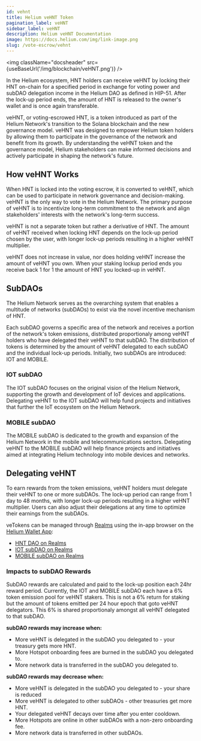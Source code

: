 ```yaml
---
id: vehnt
title: Helium veHNT Token
pagination_label: veHNT
sidebar_label: veHNT
description: Helium veHNT Documentation
image: https://docs.helium.com/img/link-image.png
slug: /vote-escrow/vehnt
---
```



<img className="docsheader" src={useBaseUrl('/img/blockchain/veHNT.png')} />

In the Helium ecosystem, HNT holders can receive veHNT by locking their HNT on-chain for a specified
period in exchange for voting power and subDAO delegation income in the Helium DAO as defined in
HIP-51. After the lock-up period ends, the amount of HNT is released to the owner's wallet and is
once again transferable.

veHNT, or voting-escrowed HNT, is a token introduced as part of the Helium Network's transition to
the Solana blockchain and the new governance model. veHNT was designed to empower Helium token
holders by allowing them to participate in the governance of the network and benefit from its
growth. By understanding the veHNT token and the governance model, Helium stakeholders can make
informed decisions and actively participate in shaping the network's future.

## How veHNT Works

When HNT is locked into the voting escrow, it is converted to veHNT, which can be used to
participate in network governance and decision-making. veHNT is the only way to vote in the Helium
Network. The primary purpose of veHNT is to incentivize long-term commitment to the network and
align stakeholders' interests with the network's long-term success.

veHNT is not a separate token but rather a derivative of HNT. The amount of veHNT received when 
locking HNT depends on the lock-up period chosen by the user, with longer lock-up periods resulting 
in a higher veHNT multiplier.

veHNT does not increase in value, nor does holding veHNT increase the amount of veHNT you own.
When your staking lockup period ends you receive back 1 for 1 the amount of HNT you locked-up in
veHNT.

## SubDAOs

The Helium Network serves as the overarching system that enables a multitude of networks (subDAOs)
to exist via the novel incentive mechanism of HNT.

Each subDAO governs a specific area of the network and receives a portion of the network's token
emissions, distributed proportionaly among veHNT holders who have delegated their veHNT to that 
subDAO. The distribution of tokens is determined by the amount of veHNT delegated to each subDAO 
and the individual lock-up periods. Initially, two subDAOs are introduced: IOT and MOBILE.

### IOT subDAO

The IOT subDAO focuses on the original vision of the Helium Network, supporting the growth and
development of IoT devices and applications. Delegating veHNT to the IOT subDAO will help fund
projects and initiatives that further the IoT ecosystem on the Helium Network.

### MOBILE subDAO

The MOBILE subDAO is dedicated to the growth and expansion of the Helium Network in the mobile and
telecommunications sectors. Delegating veHNT to the MOBILE subDAO will help finance projects and
initiatives aimed at integrating Helium technology into mobile devices and networks.

## Delegating veHNT

To earn rewards from the token emissions, veHNT holders must delegate their veHNT to one or more 
subDAOs. The lock-up period can range from 1 day to 48 months, with longer lock-up periods resulting 
in a higher veHNT multiplier. Users can also adjust their delegations at any time to optimize their 
earnings from the subDAOs.

veTokens can be managed through [Realms](/vote-escrow/realms) using the in-app browser on the
[Helium Wallet App](/wallets/helium-wallet-app):

- [HNT DAO on Realms](https://app.realms.today/dao/HNT)
- [IOT subDAO on Realms](https://app.realms.today/dao/IOT)
- [MOBILE subDAO on Realms](https://app.realms.today/dao/MOBILE)

### Impacts to subDAO Rewards

SubDAO rewards are calculated and paid to the lock-up position each 24hr reward period. Currently,
the IOT and MOBILE subDAO each have a 6% token emission pool for veHNT stakers.
This is not a 6% return for staking but the amount of tokens emitted per 24 hour epoch that goto
veHNT delegators. This 6% is shared proportionaly amongst all veHNT delegated to that subDAO.

**subDAO rewards may increase when:**

- More veHNT is delegated in the subDAO you delegated to - your treasury gets more HNT.
- More Hotspot onboarding fees are burned in the subDAO you delegated to.
- More network data is transferred in the subDAO you delegated to.

**subDAO rewards may decrease when:**

- More veHNT is delegated in the subDAO you delegated to - your share is reduced
- More veHNT is delegated to other subDAOs - other treasuries get more HNT.
- Your delegated veHNT decays over time after you enter cooldown.
- More Hotspots are online in other subDAOs with a non-zero onboarding fee.
- More network data is transferred in other subDAOs.
